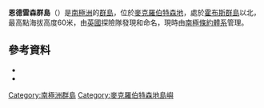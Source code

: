 {{Coord|67|17|S|60|0|E|source:GNIS|display=title}}

'''恩德雷森群島'''（{{lang-en|Endresen Islands}}）是[[南極洲|南極洲]]的[[群島|群島]]，位於[[麥克羅伯特森地|麥克羅伯特森地]]，處於[[霍布斯群島|霍布斯群島]]以北，最高點海拔高度60米，由[[英國|英國]]探險隊發現和命名，現時由[[南極條約體系|南極條約體系]]管理。

==參考資料==
*{{cite gnis | type = antarid | id = 4514| name = Endresen Islands | accessdate = 2012-03-01}}
*{{usgs-gazetteer|id=4514}}

{{DEFAULTSORT:Endresen Islands}}
[[Category:南極洲群島|Category:南極洲群島]]
[[Category:麥克羅伯特森地島嶼|Category:麥克羅伯特森地島嶼]]


{{MacRobertsonLand-geo-stub}}